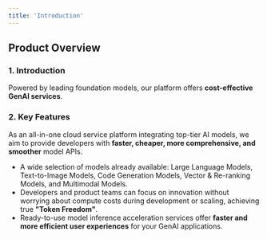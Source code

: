 ```yaml
---
title: 'Introduction'
---
```


## Product Overview

### 1. Introduction
Powered by leading foundation models, our platform offers **cost-effective GenAI services**.

### 2. Key Features
As an all-in-one cloud service platform integrating top-tier AI models, we aim to provide developers with **faster, cheaper, more comprehensive, and smoother** model APIs.

- A wide selection of models already available: Large Language Models, Text-to-Image Models, Code Generation Models, Vector & Re-ranking Models, and Multimodal Models.
- Developers and product teams can focus on innovation without worrying about compute costs during development or scaling, achieving true **"Token Freedom"**.
- Ready-to-use model inference acceleration services offer **faster and more efficient user experiences** for your GenAI applications.
